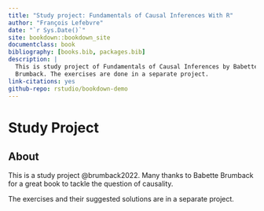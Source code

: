 ```yaml
--- 
title: "Study project: Fundamentals of Causal Inferences With R"
author: "François Lefebvre"
date: "`r Sys.Date()`"
site: bookdown::bookdown_site
documentclass: book
bibliography: [books.bib, packages.bib]
description: |
  This is study project of Fundamentals of Causal Inferences by Babette A.
  Brumback. The exercises are done in a separate project.
link-citations: yes
github-repo: rstudio/bookdown-demo
---
```


# Study Project {-}

## About {-}

This is a study project @brumback2022. Many thanks to Babette Brumback for a 
great book to tackle the question of causality.

The exercises and their suggested solutions are in a separate project.
